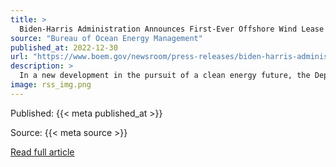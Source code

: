 ```yaml
---
title: >
  Biden-Harris Administration Announces First-Ever Offshore Wind Lease Sale in the Pacific
source: "Bureau of Ocean Energy Management"
published_at: 2022-12-30
url: "https://www.boem.gov/newsroom/press-releases/biden-harris-administration-announces-first-ever-offshore-wind-lease-sale"
description: >
  In a new development in the pursuit of a clean energy future, the Department of the Interior today announced that the BOEM will hold an offshore wind energy lease sale on Dec. 6, 2022, for areas on the OCS off central and northern California.
image: rss_img.png
---
```



  Published: {{< meta published_at >}}
  

  Source: {{< meta source >}}
  

  [Read full article]({{< meta url >}})
  

